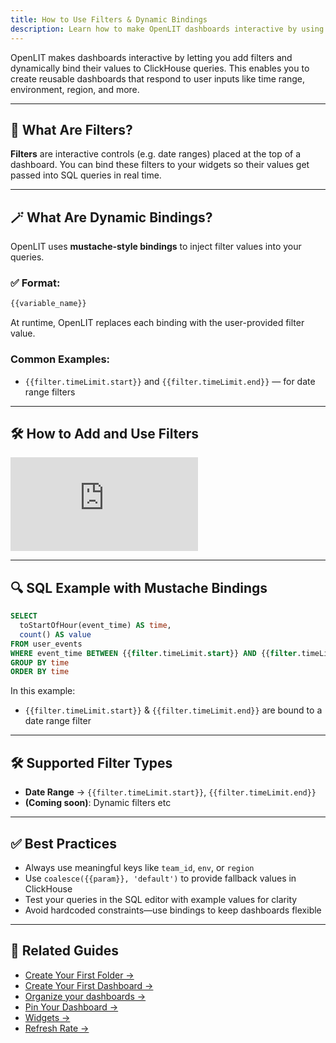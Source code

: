 ```yaml
---
title: How to Use Filters & Dynamic Bindings
description: Learn how to make OpenLIT dashboards interactive by using filters and mustache-style dynamic bindings inside ClickHouse queries.
---
```


OpenLIT makes dashboards interactive by letting you add filters and dynamically bind their values to ClickHouse queries. This enables you to create reusable dashboards that respond to user inputs like time range, environment, region, and more.

---

## 🧩 What Are Filters?

**Filters** are interactive controls (e.g. date ranges) placed at the top of a dashboard. You can bind these filters to your widgets so their values get passed into SQL queries in real time.

---

## 🪄 What Are Dynamic Bindings?

OpenLIT uses **mustache-style bindings** to inject filter values into your queries.

### ✅ Format:
```sql
{{variable_name}}
````

At runtime, OpenLIT replaces each binding with the user-provided filter value.

### Common Examples:

* `{{filter.timeLimit.start}}` and `{{filter.timeLimit.end}}` — for date range filters

---

## 🛠️ How to Add and Use Filters

<iframe className="w-full aspect-video" src="https://www.youtube.com/embed/J9TFEWmVczI?list=PLgErWFh-dyiGp9yUDnnx67wHEeNqzzMXZ" title="How to use filters &amp; dynamic bindings in OpenLIT – Create Interactive Dashboards with ClickHouse" frameborder="0" allow="accelerometer; autoplay; clipboard-write; encrypted-media; gyroscope; picture-in-picture; web-share" referrerpolicy="strict-origin-when-cross-origin" allowfullscreen></iframe>

---

## 🔍 SQL Example with Mustache Bindings

```sql
SELECT
  toStartOfHour(event_time) AS time,
  count() AS value
FROM user_events
WHERE event_time BETWEEN {{filter.timeLimit.start}} AND {{filter.timeLimit.end}}
GROUP BY time
ORDER BY time
```

In this example:

* `{{filter.timeLimit.start}}` & `{{filter.timeLimit.end}}` are bound to a date range filter

---

## 🛠️ Supported Filter Types

* **Date Range** → `{{filter.timeLimit.start}}`, `{{filter.timeLimit.end}}`
* **(Coming soon)**: Dynamic filters etc

---

## ✅ Best Practices

* Always use meaningful keys like `team_id`, `env`, or `region`
* Use `coalesce({{param}}, 'default')` to provide fallback values in ClickHouse
* Test your queries in the SQL editor with example values for clarity
* Avoid hardcoded constraints—use bindings to keep dashboards flexible

---

## 🔗 Related Guides

- [Create Your First Folder →](/latest/features/dashboards/create-your-first-folder)  
- [Create Your First Dashboard →](/latest/features/dashboards/create-your-first-dashboard)  
- [Organize your dashboards →](/latest/features/dashboards/organize-your-dashboards)  
- [Pin Your Dashboard →](/latest/features/dashboards/pin-your-dashboard)  
- [Widgets →](/latest/features/dashboards/widgets/introduction)    
- [Refresh Rate →](/latest/features/dashboards/auto-refresh-and-time-interval)
